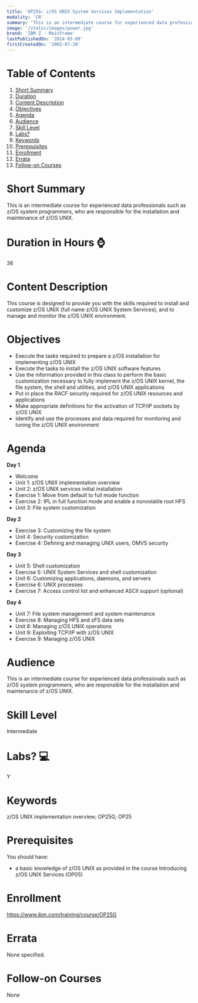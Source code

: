```yaml
---
title: 'OP25G: z/OS UNIX System Services Implementation'
modality: 'CR'
summary: 'This is an intermediate course for experienced data professionals such as z/OS system programmers, who are responsible for the installation and maintenance of z/OS UNIX.'
image: '/static/images/power.jpg'
brand: 'IBM Z - Mainframe'
lastPublishedOn: '2024-03-08'
firstCreatedOn: '2002-07-20'
---
```

# Table of Contents
1.  [Short Summary](#short-summary)
2.  [Duration](#duration-in-hours-)
3.  [Content Description](#content-description)
4.  [Objectives](#objectives)
5.  [Agenda](#agenda)
6.  [Audience](#audience)
7.  [Skill Level](#skill-level)
8.  [Labs?](#labs-)
9.  [Keywords](#keywords)
10. [Prerequisites](#prerequisites)
11. [Enrollment](#enrollment)
12. [Errata](#errata)
13. [Follow-on Courses](#follow-on-courses)

# Short Summary
This is an intermediate course for experienced data professionals such as z/OS system programmers, who are responsible for the installation and maintenance of z/OS UNIX.

# Duration in Hours ⌚
36

# Content Description
This course is designed to provide you with the skills required to install and customize z/OS UNIX (full name z/OS UNIX System Services), and to manage and monitor the z/OS UNIX environment.



# Objectives
* Execute the tasks required to prepare a z/OS installation for implementing z/OS UNIX
* Execute the tasks to install the z/OS UNIX software features
* Use the information provided in this class to perform the basic customization necessary to fully implement the z/OS UNIX kernel, the file system, the shell and utilities, and z/OS UNIX applications
* Put in place the RACF security required for z/OS UNIX resources and applications
* Make appropriate definitions for the activation of TCP/IP sockets by z/OS UNIX
* Identify and use the processes and data required for monitoring and tuning the z/OS UNIX environment


# Agenda
**Day 1**

* Welcome
* Unit 1: z/OS UNIX implementation overview
* Unit 2: z/OS UNIX services initial installation
* Exercise 1: Move from default to full mode function
* Exercise 2: IPL in full function mode and enable a nonvolatile root HFS
* Unit 3: File system customization

**Day 2**

* Exercise 3: Customizing the file system
* Unit 4: Security customization
* Exercise 4: Defining and managing UNIX users, OMVS security

**Day 3**

* Unit 5: Shell customization
* Exercise 5: UNIX System Services and shell customization
* Unit 6: Customizing applications, daemons, and servers
* Exercise 6: UNIX processes
* Exercise 7: Access control list and enhanced ASCII support (optional)

**Day 4**

* Unit 7: File system management and system maintenance
* Exercise 8: Managing HFS and zFS data sets
* Unit 8: Managing z/OS UNIX operations
* Unit 9: Exploiting TCP/IP with z/OS UNIX
* Exercise 9: Managing z/OS UNIX


# Audience
This is an intermediate course for experienced data professionals such as z/OS system programmers, who are responsible for the installation and maintenance of z/OS UNIX.



# Skill Level
Intermediate

# Labs? 💻
Y

# Keywords
z/OS UNIX implementation overview; OP25G; OP25

# Prerequisites
You should have:


* a basic knowledge of z/OS UNIX as provided in the course Introducing z/OS UNIX Services (OP05)


# Enrollment
https://www.ibm.com/training/course/OP25G

# Errata
None specified.

# Follow-on Courses
None

